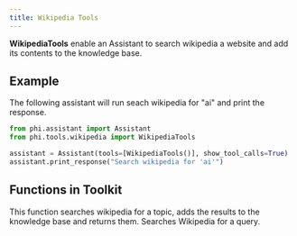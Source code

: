 ```yaml
---
title: Wikipedia Tools
---
```


**WikipediaTools** enable an Assistant to search wikipedia a website and add its contents to the knowledge base.

## Example

The following assistant will run seach wikipedia for "ai" and print the response.

```python cookbook/tools/wikipedia_tools.py
from phi.assistant import Assistant
from phi.tools.wikipedia import WikipediaTools

assistant = Assistant(tools=[WikipediaTools()], show_tool_calls=True)
assistant.print_response("Search wikipedia for 'ai'")
```

## Functions in Toolkit

<ResponseField name="search_wikipedia_and_update_knowledge_base">
  This function searches wikipedia for a topic, adds the results to the knowledge base and returns them.
</ResponseField>
<ResponseField name="search_wikipedia">
  Searches Wikipedia for a query.
</ResponseField>

<Snippet file="message-us-discord.mdx" />
